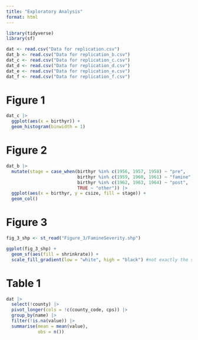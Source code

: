 ```yaml
---
title: "Exploratory Analysis"
format: html
---
```


```r
library(tidyverse)
library(sf)
```


```r
dat <- read.csv("Data for replication.csv")
dat_b <- read.csv("Data for replication_b.csv")
dat_c <- read.csv("Data for replication_c.csv")
dat_d <- read.csv("Data for replication_d.csv")
dat_e <- read.csv("Data for replication_e.csv")
dat_f <- read.csv("Data for replication_f.csv")
```

# Figure 1

```r
dat_c |> 
  ggplot(aes(x = birthyr)) + 
  geom_histogram(binwidth = 1)
```

# Figure 2

```r
dat_b |> 
  mutate(stage = case_when(birthyr %in% c(1956, 1957, 1958) ~ "pre",
                           birthyr %in% c(1959, 1960, 1961) ~ "famine",
                           birthyr %in% c(1962, 1963, 1964) ~ "post",
                           TRUE ~ "other")) |> 
  ggplot(aes(x = birthyr, y = csize, fill = stage)) + 
  geom_col()
```

# Figure 3

```r
fig_3_shp <- st_read("Figure_3/FamineSeverity.shp")

ggplot(fig_3_shp) +
  geom_sf(aes(fill = shrinkrate)) + 
  scale_fill_gradient(low = "white", high = "black") #not exactly the same
```

# Table 1

```r
dat |> 
  select(!county) |> 
  pivot_longer(cols = !c(county_code, cps)) |> 
  group_by(name) |> 
  filter(!is.na(value)) |> 
  summarise(mean = mean(value),
            obs = n())
```


```r
```

